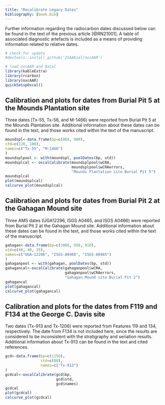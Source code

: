 ```yaml
---
title: "Recalibrate Legacy Dates"
bibliography: [book.bib]
---
```


Further information regarding the radiocarbon dates discussed below can be found in the text of the previous article [@RN21001]. A table of associated diagnostic artefacts is included as a means of providing information related to relative dates.

```r
# check for update
#devtools::install_github('ISAAKiel/oxcAAR')

# load oxcAAR and OxCal
library(kableExtra)
library(rcarbon)
library(oxcAAR)
quickSetupOxcal()
```

## Calibration and plots for dates from Burial Pit 5 at the Mounds Plantation site

Three dates (Tx-55, Tx-56, and M-1466) were reported from Burial Pit 5 at the Mounds Plantation site. Additional information about these dates can be found in the text, and those works cited within the text of the manuscript.

```r
moundspl<-data.frame(bp=c(860, 900),
std=c(120, 100),
names=c("Tx-55", "M-1466")
)
moundsplpool <- with(moundspl, poolDates(bp, std))
moundsplcal <- oxcalCalibrate(moundsplpool$wCRA,
                              moundsplpool$wCRAerrors,
                              "Mounds Plantation site Burial Pit 5")
moundsplcal
plot(moundsplcal)
calcurve_plot(moundsplcal)
```

## Calibration and plots for dates from Burial Pit 2 at the Gahagan Mound site

Three AMS dates (UGA12296, ISGS A0465, and ISGS A0466) were reported from Burial Pit 2 at the Gahagan Mound site. Additional information about these dates can be found in the text, and those works cited within the text of the manuscript.

```r
gahagan<-data.frame(bp=c(1000, 950, 910),
std=c(40, 40, 35),
names=c("UGA-12296", "ISGS-A0466", "ISGS-A0465")
)
gahaganpool <- with(gahagan, poolDates(bp, std))
gahagancal<-oxcalCalibrate(gahaganpool$wCRA,
                           gahaganpool$wCRAerrors,
                           "Gahagan Mound site Burial Pit 2")
gahagancal
plot(gahagancal)
calcurve_plot(gahagancal)
```

## Calibration and plots for the dates from F119 and F134 at the George C. Davis site

Two dates (Tx-913 and Tx-1206) were reported from Features 119 and 134, respectively. The date from F134 is not included here, since the results are considered to be inconsistent with the stratigraphy and seriation results. Additional information about Tx-913 can be found in the text and cited references.

```r
gcd<-data.frame(bp=c(1150),
                std=c(80),
                names=c("Tx-913")
)
gcdcal<-oxcalCalibrate(gcd$bp,
                       gcd$std,
                       gcd$names)
gcdcal
plot(gcdcal)
calcurve_plot(gcdcal)
```
